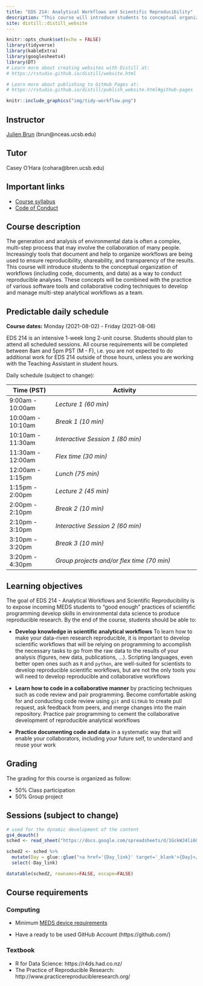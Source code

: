 ```yaml
---
title: "EDS 214: Analytical Workflows and Scientific Reproducibility"
description: "This course will introduce students to conceptual organization of workflows as a way to conduct reproducible analyses"
site: distill::distill_website
---
```


```r
knitr::opts_chunk$set(echo = FALSE)
library(tidyverse)
library(kableExtra)
library(googlesheets4)
library(DT)
# Learn more about creating websites with Distill at:
# https://rstudio.github.io/distill/website.html

# Learn more about publishing to GitHub Pages at:
# https://rstudio.github.io/distill/publish_website.html#github-pages

```

```r

knitr::include_graphics("img/tidy-workflow.png")
```
## Instructor

[Julien Brun](https://brunj7.github.io) (brun\@nceas.ucsb.edu)

## Tutor

Casey O'Hara (cohara\@bren.ucsb.edu)


## Important links

-   [Course syllabus](https://bren.ucsb.edu/courses/eds-214)
-   [Code of Conduct](code_of_conduct.html)


## Course description

The generation and analysis of environmental data is often a complex, multi-step process that may involve the collaboration of many people. Increasingly tools that document and help to organize workflows are being used to ensure reproducibility, shareability, and transparency of the results. This course will introduce students to the conceptual organization of workflows (including code, documents, and data) as a way to conduct reproducible analyses. These concepts will be combined with the practice of various software tools and collaborative coding techniques to develop and manage multi-step analytical workflows as a team.


## Predictable daily schedule

**Course dates:** Monday (2021-08-02) - Friday (2021-08-06)

EDS 214 is an intensive 1-week long 2-unit course. Students should plan to attend all scheduled sessions. All course requirements will be completed between 8am and 5pm PST (M - F), i.e. you are not expected to do additional work for EDS 214 outside of those hours, unless you are working with the Teaching Assistant in student hours.

Daily schedule (subject to change):

|  **Time (PST)**   |        **Activity**                                       |
|-------------------|-----------------------------------------------------------|
| 9:00am - 10:00am  | *Lecture 1 (60 min)*                                      |
| 10:00am - 10:10am | *Break 1 (10 min)*                                        |
| 10:10am - 11:30am | *Interactive Session 1 (80 min)*                          |
| 11:30am - 12:00am | *Flex time (30 min)*                                      |
| 12:00am - 1:15pm  | *Lunch (75 min)*                                          |
| 1:15pm - 2:00pm   | *Lecture 2 (45 min)*                                      |
| 2:00pm - 2:10pm   | *Break 2 (10 min)*                                        |
| 2:10pm - 3:10pm   | *Interactive Session 2 (60 min)*                          |
| 3:10pm - 3:20pm   | *Break 3 (10 min)*                                        |
| 3:20pm - 4:30pm   | *Group projects and/or flex time (70 min)*                |


## Learning objectives

The goal of EDS 214 - Analytical Workflows and Scientific Reproducibility  is to expose incoming MEDS students to "good enough" practices of scientific programming develop skills in environmental data science to produce reproducible research. By the end of the course, students should be able to: 

-   **Develop knowledge in scientific analytical workflows** To learn how to make your data-riven research reproducible, it is important to develop scientific workflows that will be relying on programming to accomplish the necessary tasks to go from the raw data to the results  of your analysis (figures, new data, publications, ...). Scripting languages, even better open ones such as `R` and `python`, are well-suited for scientists to develop reproducible scientific workflows, but are not the only tools you will need to develop reproducible and collaborative workflows

-   **Learn how to code in a collaborative manner** by practicing techniques such as code review and pair programming. Become comfortable asking for and conducting code review using `git` and `GitHub` to create pull request, ask feedback from peers, and merge changes into the main repository. Practice pair programming to cement the collaborative development of reproducible analytical workflows

-   **Practice documenting code and data** in a systematic way that will enable your collaborators, including your future self, to understand and reuse your work


## Grading

The grading for this course is organized as follow:

- 50% Class participation
- 50% Group project


## Sessions (subject to change)

```r
# used for the dynamic development of the content
gs4_deauth()
sched <- read_sheet("https://docs.google.com/spreadsheets/d/1GckWJ4li6G2AyCjS8MrQSN6znym27aO9IPujdWfHc14/edit#gid=0")

sched2 <- sched %>%
  mutate(Day = glue::glue("<a href='{Day_link}' target='_blank'>{Day}</a>")) %>%
  select(-Day_link)

datatable(sched2, rownames=FALSE, escape=FALSE)

```

<!-- | Day / Session	| Topics |	Interactive Sessions |	Flex Sessions | -->
<!-- |--------------|--------|-----------------------|----------------| -->
<!-- | Monday 8/23: morning | [Reproducible workflows](https://docs.google.com/presentation/d/e/2PACX-1vRO81O7IJeTHihyMu6yXTsHhWozBbTWWVHy9YJ2ytilrOBji24dzhDTMilQc0hna9prfXLlsLnafa1B/pub?start=false&loop=false&delayms=60000&slide=id.p) | [Planning things: from diagrams to pseudo code](day_1.html#planing-things) | [the Markdown syntax](day_1.html#flex-session) | -->
<!-- | Monday 8/23: afternoon | [Collaborating with Github 101](day_1.html#coding-together-managing-scripts) | [Forking and Pull Requests](day_1.html#collaborating-through-forking) | [Github collaboration Hands-on](day_1.html#hands-on-1) | -->
<!-- | Tuesday 8/24: morning | [Github conflicts](day2-git-collaboration-conflicts.html) |	[Managing data-driven projects as a team](day2-projects_team.html)  | [Debugging with RStudio](rstudio_debugging.html) | -->
<!-- | Tuesday 8/24: afternoon	| [git commit messages](day2-github_commit_messages.html) |	[MEDS IT team (Brad & Kat) -- Computing resources](https://ucsb.app.box.com/notes/850504913040?s=zzy77gwmmil94a5k1seuttzz12urlyvp) | -->
<!-- | Wednesday 8/25: morning (late start) | [Working on a remote server](day3-remote_server.html) |	[RStudio server](day3-remote_server.html#rstudio-server) | [the command line](day3-remote_server.html#command-line) | -->
<!-- | Wednesday 8/25: afternoon |	[Introduction to group project](group_project.html)] |	Group project	| Group project Q&A | -->
<!-- | Thursday 8/26: morning | [Coding as a team -- Code review and pair programming](day_4.html#coding-as-a-team) |	Group project	| Meet your next instructor  --  Jim Frew,  Bren School, UCSB | -->
<!-- | Thursday 8/26: afternoon |	[Documenting things](day4-documenting.html) |	Group project |	Capstone project proposal --  Jamie | -->
<!-- | Friday 8/27: morning	| [Sharing things](day_5.html#scientific-products)	| Group project	| [Xaringan](day_5.html#xaringan) | -->
<!-- | Friday 8/27 afternoon	| [Project presentations](day_5.html#group-projects)	| [Project presentations](day_5.html#group-projects) |  -->

## Course requirements

### Computing

- Minimum [MEDS device requirements](https://ucsb-meds.github.io/computer_reqs.html)

- Have a ready to be used GitHub Account (https://github.com/) 


### Textbook

- R for Data Science: https://r4ds.had.co.nz/
- The Practice of Reproducible Research: http://www.practicereproducibleresearch.org/



